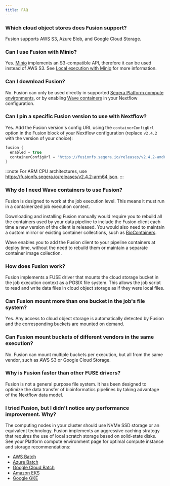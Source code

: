```yaml
---
title: FAQ
---
```


### Which cloud object stores does Fusion support?

Fusion supports AWS S3, Azure Blob, and Google Cloud Storage.

### Can I use Fusion with Minio?

Yes. [Minio](https://min.io/) implements an S3-compatible API, therefore it can be used instead of AWS S3. See [Local execution with Minio](https://www.nextflow.io/docs/latest/fusion.html#local-execution-with-minio) for more information.

### Can I download Fusion?

No. Fusion can only be used directly in supported [Seqera Platform compute environments](https://docs.seqera.io/platform/latest/compute-envs/overview), or by enabling [Wave containers](https://docs.seqera.io/wave) in your Nextflow configuration.

### Can I pin a specific Fusion version to use with Nextflow?

Yes. Add the Fusion version's config URL using the `containerConfigUrl` option in the Fusion block of your Nextflow configuration (replace `v2.4.2` with the version of your choice):

```groovy
fusion {
  enabled = true
  containerConfigUrl = 'https://fusionfs.seqera.io/releases/v2.4.2-amd64.json' 
}
```

:::note
For ARM CPU architectures, use https://fusionfs.seqera.io/releases/v2.4.2-arm64.json. 
:::

### Why do I need Wave containers to use Fusion?

Fusion is designed to work at the job execution level. This means it must run in a containerized job execution context.

Downloading and installing Fusion manually would require you to rebuild all the containers used by your data pipeline to include the Fusion client each time a new version of the client is released. You would also need to maintain a custom mirror or existing container
collections, such as [BioContainers](https://biocontainers.pro/).

Wave enables you to add the Fusion client to your pipeline containers at deploy time, without the need to rebuild them or
maintain a separate container image collection.

### How does Fusion work?

Fusion implements a FUSE driver that mounts the cloud storage bucket in the job execution context as
a POSIX file system. This allows the job script to read and write data files in cloud object storage as if they were local files.

### Can Fusion mount more than one bucket in the job's file system?

Yes. Any access to cloud object storage is automatically detected by Fusion and the corresponding buckets are mounted
on demand.

### Can Fusion mount buckets of different vendors in the same execution?

No. Fusion can mount multiple buckets per execution, but all from the same vendor, such as AWS S3 or Google Cloud Storage.

### Why is Fusion faster than other FUSE drivers?

Fusion is not a general purpose file system. It has been designed to optimize the data transfer of bioinformatics pipelines by taking advantage of the Nextflow data model.

### I tried Fusion, but I didn't notice any performance improvement. Why?

The computing nodes in your cluster should use NVMe SSD storage or an equivalent technology. Fusion implements an
aggressive caching strategy that requires the use of local scratch storage based on solid-state disks. See your Platform compute environment page for optimal compute instance and storage recommendations: 

- [AWS Batch](https://docs.seqera.io/platform/latest/compute-envs/aws-batch)
- [Azure Batch](https://docs.seqera.io/platform/latest/compute-envs/azure-batch)
- [Google Cloud Batch](https://docs.seqera.io/platform/latest/compute-envs/google-cloud-batch)
- [Amazon EKS](https://docs.seqera.io/platform/latest/compute-envs/eks)
- [Google GKE](https://docs.seqera.io/platform/latest/compute-envs/gke)
